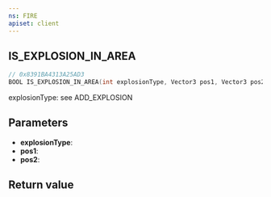```yaml
---
ns: FIRE
apiset: client
---
```

## IS_EXPLOSION_IN_AREA

```c
// 0x8391BA4313A25AD3
BOOL IS_EXPLOSION_IN_AREA(int explosionType, Vector3 pos1, Vector3 pos2);
```

explosionType: see ADD_EXPLOSION

## Parameters
* **explosionType**:
* **pos1**:
* **pos2**:

## Return value